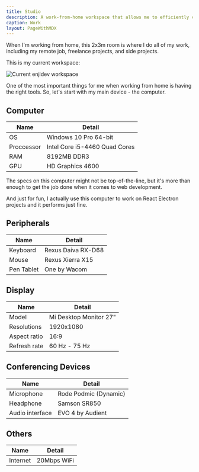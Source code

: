 ```yaml
---
title: Studio
description: A work-from-home workspace that allows me to efficiently complete most tasks.
caption: Work
layout: PageWithMDX
---
```



When I'm working from home, this 2x3m room is where I do all of my work, including my remote job, freelance projects, and side projects.

This is my current workspace:

<Image
  src="/assets/images/current-workspace.jpg"
  alt="Current enjidev workspace"
  width={2048}
  height={1086}
/>

One of the most important things for me when working from home is having the right tools. So, let's start with my main device - the computer.

## Computer

| Name       | Detail                        |
| ---------- | ----------------------------- |
| OS         | Windows 10 Pro 64-bit         |
| Proccessor | Intel Core i5-4460 Quad Cores |
| RAM        | 8192MB DDR3                   |
| GPU        | HD Graphics 4600              |

The specs on this computer might not be top-of-the-line, but it's more than enough to get the job done when it comes to web development.

And just for fun, I actually use this computer to work on React Electron projects and it performs just fine.

## Peripherals

| Name       | Detail             |
| ---------- | ------------------ |
| Keyboard   | Rexus Daiva RX-D68 |
| Mouse      | Rexus Xierra X15   |
| Pen Tablet | One by Wacom       |

## Display

| Name         | Detail                 |
| ------------ | ---------------------- |
| Model        | Mi Desktop Monitor 27" |
| Resolutions  | 1920x1080              |
| Aspect ratio | 16:9                   |
| Refresh rate | 60 Hz - 75 Hz          |

## Conferencing Devices

| Name            | Detail                |
| --------------- | --------------------- |
| Microphone      | Rode Podmic (Dynamic) |
| Headphone       | Samson SR850          |
| Audio interface | EVO 4 by Audient      |

## Others

| Name     | Detail      |
| -------- | ----------- |
| Internet | 20Mbps WiFi |
